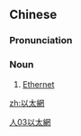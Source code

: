 {{also|以太网}}
==Chinese==
{{zh-forms|s=以太网|type=21}}

===Pronunciation===
{{zh-pron
|m=yǐtàiwǎng
|c=ji5 taai3 mong5
|cat=n
}}

===Noun===
{{zh-noun}}

# [[Ethernet]]

[[Category:zh:Computing|人03以太網]]

[[zh:以太網]]